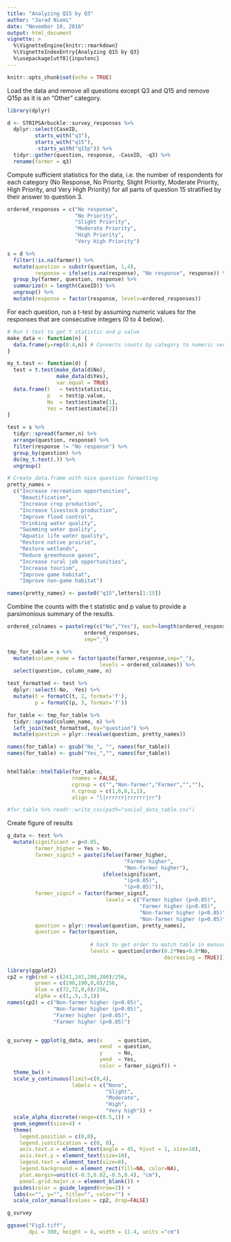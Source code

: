 ```yaml
---
title: "Analyzing Q15 by Q3"
author: "Jarad Niemi"
date: "November 10, 2016"
output: html_document
vignette: >
  %\VignetteEngine{knitr::rmarkdown}
  %\VignetteIndexEntry{Analyzing Q15 by Q3}
  %\usepackage[utf8]{inputenc}
---
```


```r
knitr::opts_chunk$set(echo = TRUE)
```

Load the data and remove all questions except Q3 and Q15 and remove Q15p as it
is an "Other" category. 

```r
library(dplyr)

d <- STRIPSArbuckle::survey_responses %>% 
  dplyr::select(CaseID,
         starts_with("q3"), 
         starts_with("q15"),
         -starts_with("q15p")) %>%
  tidyr::gather(question, response, -CaseID, -q3) %>%
  rename(farmer = q3)
```

Compute sufficient statistics for the data, i.e. the number of respondents for 
each category (No Response, No Priority, Slight Priority, Moderate Priority, 
High Priority, and Very High Priority) for all parts of question 15 stratified
by their answer to question 3. 

```r
ordered_responses = c("No response",
                      "No Priority",
                      "Slight Priority",
                      "Moderate Priority",
                      "High Priority",
                      "Very High Priority")

s = d %>%
  filter(!is.na(farmer)) %>%
  mutate(question = substr(question, 1,4),
         response = ifelse(is.na(response), "No response", response)) %>%
  group_by(farmer, question, response) %>%
  summarize(n = length(CaseID)) %>%
  ungroup() %>%
  mutate(response = factor(response, levels=ordered_responses))
```

For each question, run a t-test by assuming numeric values for the responses
that are consecutive integers (0 to 4 below). 

```r
# Run t test to get t statistic and p value
make_data <- function(n) {
  data.frame(y=rep(0:4,n)) # Converts counts by category to numeric vector
}

my_t.test <- function(d) {
  test = t.test(make_data(d$No),
                make_data(d$Yes),
                var.equal = TRUE)
  data.frame(t   = test$statistic,
             p   = test$p.value,
             No  = test$estimate[1],
             Yes = test$estimate[2])
}

test = s %>%
  tidyr::spread(farmer,n) %>%
  arrange(question, response) %>%
  filter(response != "No response") %>%
  group_by(question) %>%
  do(my_t.test(.)) %>%
  ungroup() 
```

```r
# Create data.frame with nice question formatting
pretty_names = 
  c("Increase recreation opportunities",
    "Beautification",
    "Increase crop production",
    "Increase livestock production",
    "Improve flood control",
    "Drinking water quality",
    "Swimming water quality",
    "Aquatic life water quality",
    "Restore native prairie",
    "Restore wetlands",
    "Reduce greenhouse gases",
    "Increase rural job opportunities",
    "Increase tourism",
    "Improve game habitat",
    "Improve non-game habitat")

names(pretty_names) <- paste0("q15",letters[1:15])
```


Combine the counts with the t statistic and p value to provide a parsimonious 
summary of the results. 

```r
ordered_colnames = paste(rep(c("No","Yes"), each=length(ordered_responses)), 
                         ordered_responses,
                         sep="_")

tmp_for_table = s %>%
  mutate(column_name = factor(paste(farmer,response,sep="_"), 
                              levels = ordered_colnames)) %>%
  select(question, column_name, n) 

test_formatted <- test %>%
  dplyr::select(-No, -Yes) %>%
  mutate(t = formatC(t, 2, format='f'),
         p = formatC(p, 3, format='f'))

for_table <- tmp_for_table %>%
  tidyr::spread(column_name, n) %>%
  left_join(test_formatted, by="question") %>%
  mutate(question = plyr::revalue(question, pretty_names))

names(for_table) <- gsub("No_", "", names(for_table))
names(for_table) <- gsub("Yes_","", names(for_table))


htmlTable::htmlTable(for_table,
                     rnames = FALSE,
                     cgroup = c("","Non-farmer","Farmer","",""),
                     n.cgroup = c(1,6,6,1,1),
                     align = "l|rrrrrr|rrrrrr|rr")

#for_table %>% readr::write_csv(path="social_data_table.csv")
```

Create figure of results
```r
g_data <- test %>% 
  mutate(significant = p<0.05,
         farmer_higher = Yes > No,
         farmer_signif = paste(ifelse(farmer_higher,
                                      "Farmer higher", 
                                      "Non-farmer higher"),
                               ifelse(significant, 
                                      "(p<0.05)", 
                                      "(p>0.05)")),
         farmer_signif = factor(farmer_signif, 
                                levels = c("Farmer higher (p<0.05)",
                                           "Farmer higher (p>0.05)",
                                           "Non-farmer higher (p<0.05)",
                                           "Non-farmer higher (p>0.05)")),
         question = plyr::revalue(question, pretty_names),
         question = factor(question, 
                           
                           # hack to get order to match table in manuscript
                           levels = question[order(0.2*Yes+0.8*No, 
                                                   decreasing = TRUE)]))
  
library(ggplot2)
cp2 = rgb(red = c(241,241,200,200)/256, 
         green = c(190,190,0,0)/256,
         blue = c(72,72,0,0)/256,
         alpha = c(1,.5,.5,1))
names(cp2) = c("Non-farmer higher (p<0.05)",
               "Non-farmer higher (p>0.05)",
               "Farmer higher (p>0.05)",
               "Farmer higher (p<0.05)")


g_survey = ggplot(g_data, aes(x     = question, 
                              xend  = question, 
                              y     = No, 
                              yend  = Yes, 
                              color = farmer_signif)) + 
  theme_bw() +
  scale_y_continuous(limit=c(0,4), 
                     labels = c("None",
                                "Slight",
                                "Moderate",
                                "High",
                                "Very high")) +
  scale_alpha_discrete(range=c(0.5,1)) +
  geom_segment(size=4) + 
  theme(
    legend.position = c(0,0),
    legend.justification = c(0, 0), 
    axis.text.x = element_text(angle = 45, hjust = 1, size=10),
    axis.text.y = element_text(size=10),
    legend.text = element_text(size=8),
    legend.background = element_rect(fill=NA, color=NA),    
    plot.margin=unit(c(-0.5,0.02,-0.5,0.4), "cm"),
    panel.grid.major.x = element_blank()) + 
  guides(color = guide_legend(nrow=2)) +
  labs(x="", y="", title="", color="") +
  scale_color_manual(values = cp2, drop=FALSE)

g_survey

ggsave("Fig3.tiff",
       dpi = 300, height = 8, width = 11.4, units ="cm")
```

